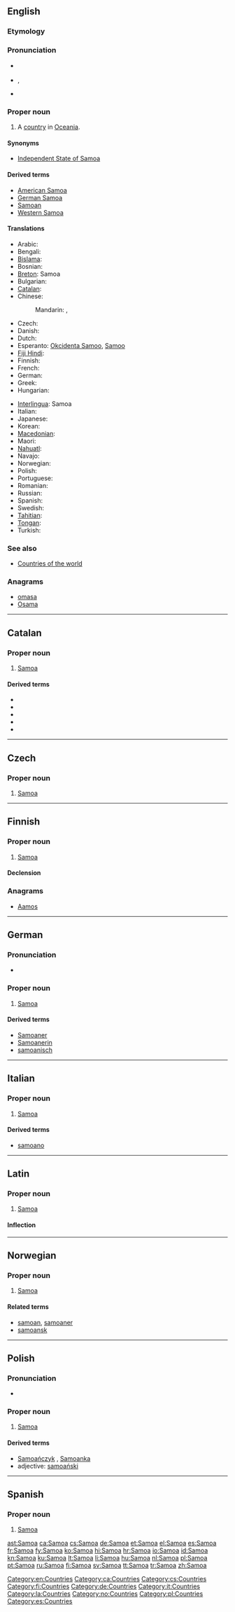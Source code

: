 {{also|samoa|Samóa|Sāmoa|Sàmóà}}
==English==
{{wikipedia}}

===Etymology===
{{etystub}}

===Pronunciation===
* {{a|UK}} {{IPA|/səˈməʊ.ə/}}
* {{a|US}} {{enPR|sə-mō'ə}}, {{IPA|/səˈmoʊ.ə/}}
* {{audio|en-us-Samoa.ogg|Audio (US)}}

===Proper noun===
{{en-proper noun}}

# A [[country]] in [[Oceania]].

====Synonyms====
* [[Independent State of Samoa]] {{qualifier|officially}}

====Derived terms====
* [[American Samoa]]
* [[German Samoa]]
* [[Samoan]]
* [[Western Samoa]]

====Translations====
{{trans-top|Independent State of Samoa}}
* Arabic: {{t|ar|ساموا|f|tr=samuua}}
* Bengali: {{t-|bn|সামোয়া}}
* [[Bislama]]: {{t|bi|Samoa}}
* Bosnian: {{t-|bs|Samoa|f}}
* [[Breton]]: Samoa
* Bulgarian: {{t-|bg|Самоа}}
* [[Catalan]]: {{t-|ca|Samoa|f}}
* Chinese:
*: Mandarin: {{t|cmn|薩摩亞|sc=Hani}}, {{t|cmn|萨摩亚|tr=Sàmóyǎ|sc=Hani}}
* Czech: {{t-|cs|Samoa}}
* Danish: {{t-|da|Samoa}}
* Dutch: {{t+|nl|Samoa}}
* Esperanto: [[Okcidenta Samoo]], [[Samoo]]
* [[Fiji Hindi]]: {{tø|hif|Samoa}}
* Finnish: {{t+|fi|Samoa}}
* French: {{t+|fr|Samoa}}
* German: {{t+|de|Samoa}}
* Greek: {{t+|el|Σαμόα|f|tr=Samóa}}
* Hungarian: {{t+|hu|Szamoa}}
{{trans-mid}}
* [[Interlingua]]: Samoa
* Italian: {{t-|it|Samoa}}
* Japanese: {{t|ja|サモア|tr=Samoa}}
* Korean: {{t|ko|사모아|tr=Samoa}}
* [[Macedonian]]: {{t-|mk|Самоа|f|tr=Samóa}}
* Maori: {{t|mi|Hāmoa ki te Uru}}
* [[Nahuatl]]: {{t|nah|Samoa}}
* Navajo: {{tø|nv|Samóa}}
* Norwegian: {{t-|no|Samoa}}
* Polish: {{l|pl|Samoa}} {{n}}
* Portuguese: {{t+|pt|Samoa}}
* Romanian: {{t-|ro|Samoa|f}}
* Russian: {{t-|ru|Самоа|f|n|tr=Samóa}} {{indeclinable}}
* Spanish: {{t+|es|Samoa}}
* Swedish: {{t+|sv|Samoa}}
* [[Tahitian]]: {{tø|ty|Hāmoa}}
* [[Tongan]]: {{t|to|Ha'amoa}}
* Turkish: {{t|tr|Samoa}}
{{trans-bottom}}

===See also===
* [[Appendix:Countries of the world|Countries of the world]]

===Anagrams===
* [[omasa#English|omasa]]
* [[Osama#English|Osama]]

[[Category:en:Countries]]

----

==Catalan==

===Proper noun===
{{ca-proper noun|m}}

# [[#English|Samoa]]

====Derived terms====
* {{l|ca|illes Samoa|gloss=Samoan Islands}}
* {{l|ca|samoà|gloss=Samoan}}
* {{l|ca|Samoa Alemanya|gloss=German Samoa}}
* {{l|ca|Samoa Nord-americana|gloss=American Samoa}}
* {{l|ca|Samoa Occidental|gloss=Western Samoa}}

[[Category:ca:Countries]]

----

==Czech==

===Proper noun===
{{cs-proper noun|g=}}

# [[#English|Samoa]]

[[Category:cs:Countries]]

----

==Finnish==

===Proper noun===
{{head|fi|proper noun}}

# [[#English|Samoa]]

====Declension====
{{fi-decl-koira|Samo|nopl=1}}

===Anagrams===
* [[Aamos#Finnish|Aamos]]

[[Category:fi:Countries]]

----

==German==
{{wikipedia|lang=de}}

===Pronunciation===
* {{audio|De-at-Samoa.ogg|Audio (Austria)}}

===Proper noun===
{{head|de|proper noun|g=n}}

# [[#English|Samoa]]

====Derived terms====
* [[Samoaner]]
* [[Samoanerin]]
* [[samoanisch]]

[[Category:de:Countries]]

----

==Italian==

===Proper noun===
{{it-proper noun|g=f}}

# [[#English|Samoa]]

====Derived terms====
* [[samoano]]

[[Category:it:Countries]]

----

==Latin==

===Proper noun===
{{la-proper noun|Samoa|Samoae|Samoae|f|first}}

# [[#English|Samoa]]

====Inflection====
{{la-decl-1st-loc|Samo}}

[[Category:la:Countries]]

----

==Norwegian==

===Proper noun===
{{head|no|proper noun}}

# [[#English|Samoa]]

====Related terms====
* [[samoan]], [[samoaner]]
* [[samoansk]]

[[Category:no:Countries]]

----

==Polish==

===Pronunciation===
* {{IPA|/saˈmɔa/|lang=pl}}

===Proper noun===
{{head|pl|proper noun|g=n}}

# [[#English|Samoa]]

====Derived terms====
* [[Samoańczyk]] {{m}}, [[Samoanka]] {{f}}
* adjective: [[samoański]]

[[Category:pl:Countries]]

----

==Spanish==
{{wikipedia|lang=es}}

===Proper noun===
{{es-proper noun}}

# [[#English|Samoa]]

[[Category:es:Countries]]

[[ast:Samoa]]
[[ca:Samoa]]
[[cs:Samoa]]
[[de:Samoa]]
[[et:Samoa]]
[[el:Samoa]]
[[es:Samoa]]
[[fr:Samoa]]
[[fy:Samoa]]
[[ko:Samoa]]
[[hi:Samoa]]
[[hr:Samoa]]
[[io:Samoa]]
[[id:Samoa]]
[[kn:Samoa]]
[[ku:Samoa]]
[[lt:Samoa]]
[[li:Samoa]]
[[hu:Samoa]]
[[nl:Samoa]]
[[pl:Samoa]]
[[pt:Samoa]]
[[ru:Samoa]]
[[fi:Samoa]]
[[sv:Samoa]]
[[tt:Samoa]]
[[tr:Samoa]]
[[zh:Samoa]]